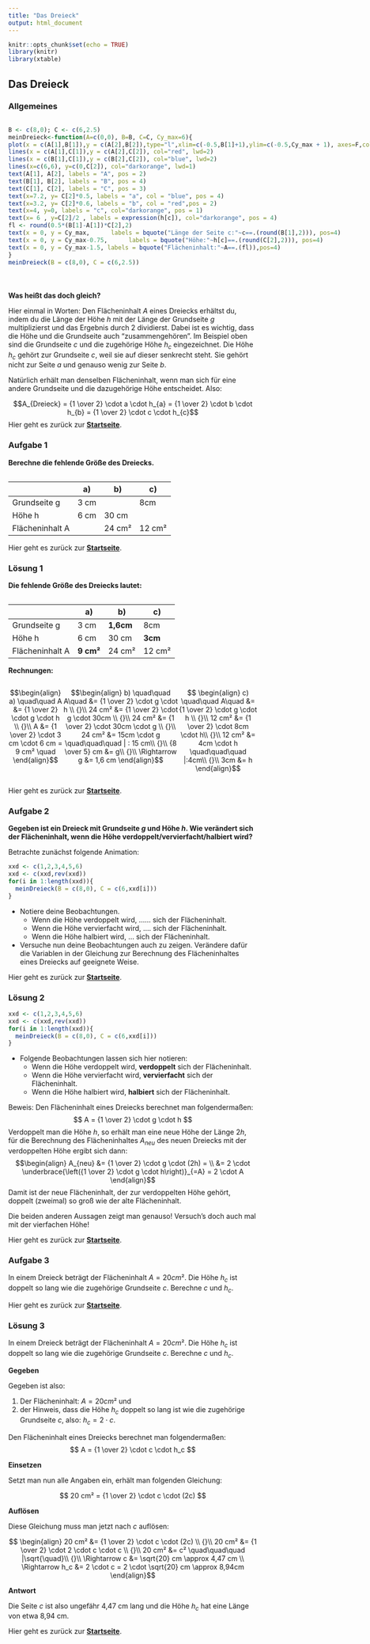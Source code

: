 ```yaml
---
title: "Das Dreieck"
output: html_document
---
```


```r
knitr::opts_chunk$set(echo = TRUE)
library(knitr)
library(xtable)
```
## Das Dreieck{.tabset}

### Allgemeines
:::: {style="display: flex;"}

::: {}
<!-- First div -->
```r
B <- c(8,0); C <- c(6,2.5)
meinDreieck<-function(A=c(0,0), B=B, C=C, Cy_max=6){
plot(x = c(A[1],B[1]),y = c(A[2],B[2]),type="l",xlim=c(-0.5,B[1]+1),ylim=c(-0.5,Cy_max + 1), axes=F,col="darkorange",lwd=2,xlab = "",ylab="")
lines(x = c(A[1],C[1]),y = c(A[2],C[2]), col="red", lwd=2)
lines(x = c(B[1],C[1]),y = c(B[2],C[2]), col="blue", lwd=2)
lines(x=c(6,6), y=c(0,C[2]), col="darkorange", lwd=1)
text(A[1], A[2], labels = "A", pos = 2)
text(B[1], B[2], labels = "B", pos = 4)
text(C[1], C[2], labels = "C", pos = 3)
text(x=7.2, y= C[2]*0.5, labels = "a", col = "blue", pos = 4)
text(x=3.2, y= C[2]*0.6, labels = "b", col = "red",pos = 2)
text(x=4, y=0, labels = "c", col="darkorange", pos = 1)
text(x= 6 , y=C[2]/2 , labels = expression(h[c]), col="darkorange", pos = 4)
fl <- round(0.5*(B[1]-A[1])*C[2],2)
text(x = 0, y = Cy_max,      labels = bquote("Länge der Seite c:"~c==.(round(B[1],2))), pos=4)
text(x = 0, y = Cy_max-0.75,      labels = bquote("Höhe:"~h[c]==.(round(C[2],2))), pos=4)
text(x = 0, y = Cy_max-1.5, labels = bquote("Flächeninhalt:"~A==.(fl)),pos=4)
}
meinDreieck(B = c(8,0), C = c(6,2.5))
```

:::

::: {}
<!-- Second div -->

<br><br><br><br><br><br>

**Flächeninhalt des Dreiecks:** 

$$A = {1 \over 2} \cdot g \cdot h$$  

**Umfang des Dreiecks**
$$U = a + b + c$$
:::

::::


**Was heißt das doch gleich?**

Hier einmal in Worten: Den Flächeninhalt $A$ eines Dreiecks erhältst du, indem du die Länge der Höhe $h$ mit der Länge der Grundseite $g$ multiplizierst und das Ergebnis durch 2 dividierst. Dabei ist es wichtig, dass die Höhe und die Grundseite auch "zusammengehören". Im Beispiel oben sind die Grundseite $c$ und die zugehörige Höhe $h_c$ eingezeichnet. Die Höhe $h_c$ gehört zur Grundseite $c$, weil sie auf dieser senkrecht steht. Sie gehört nicht zur Seite $a$ und genauso wenig zur Seite $b$.

Natürlich erhält man denselben Flächeninhalt, wenn man sich für eine andere Grundseite und die dazugehörige Höhe entscheidet. Also:

$$A_{Dreieck} = {1 \over 2} \cdot a \cdot h_{a} = {1 \over 2} \cdot b \cdot h_{b} = {1 \over 2} \cdot c \cdot h_{c}$$
Hier geht es zurück zur [**Startseite**](https://gdischinger.github.io/Mathe_8d/03FormelnErstellen/20210118/FlächenberechnungErinnerung.html).


### Aufgabe 1
**Berechne die fehlende Größe des Dreiecks.**
```r
```
<br> |a) |b) | c)
------|------|------|-----
 Grundseite g| 3 cm | | 8cm
 Höhe h | 6 cm | 30 cm | 
 Flächeninhalt A|  | 24 cm² | 12 cm²

Hier geht es zurück zur [**Startseite**](https://gdischinger.github.io/Mathe_8d/03FormelnErstellen/20210118/FlächenberechnungErinnerung.html).


### Lösung 1
**Die fehlende Größe des Dreiecks lautet:**
```r
```
<br> |a) |b) | c)
------|------|------|-----
 Grundseite g| 3 cm |**1,6cm** | 8cm
 Höhe h | 6 cm | 30 cm | **3cm** 
 Flächeninhalt A| **9 cm²** | 24 cm² | 12 cm²
 
 **Rechnungen:**
 
:::: {style="display: flex;"}

::: {}
$$\begin{align} a) \quad\quad A &= {1 \over 2} \cdot g \cdot h \\
{}\\
A &= {1 \over 2} \cdot 3 cm \cdot 6 cm = 9 cm² \quad \end{align}$$
:::

::: {}

:::

::: {}
$$\begin{align} b) \quad\quad A\quad &= {1 \over 2} \cdot g \cdot h \\
{}\\
24 cm² &= {1 \over 2} \cdot g \cdot 30cm \\
{}\\
24 cm² &= {1 \over 2} \cdot 30cm \cdot g \\
{}\\
24 cm² &= 15cm \cdot g  \quad\quad\quad | : 15 cm\\
{}\\
{8 \over 5} cm &= g\\
{}\\
\Rightarrow g &= 1,6 cm \end{align}$$
:::

::: {}

:::

::: {}
$$ \begin{align} c) \quad\quad A\quad &= {1 \over 2} \cdot g \cdot h \\
{}\\
12 cm² &= {1 \over 2} \cdot 8cm \cdot h\\
{}\\
12 cm² &= 4cm \cdot h \quad\quad\quad |:4cm\\
{}\\
3cm &= h \end{align}$$
:::

:::: 
 
 

 
Hier geht es zurück zur [**Startseite**](https://gdischinger.github.io/Mathe_8d/03FormelnErstellen/20210118/FlächenberechnungErinnerung.html).

### Aufgabe 2
**Gegeben ist ein Dreieck mit Grundseite $g$ und Höhe $h$. Wie verändert sich der Flächeninhalt, wenn die Höhe verdoppelt/vervierfacht/halbiert wird?**

Betrachte zunächst folgende Animation:

```r
xxd <- c(1,2,3,4,5,6)
xxd <- c(xxd,rev(xxd))
for(i in 1:length(xxd)){
  meinDreieck(B = c(8,0), C = c(6,xxd[i]))
}
```

* Notiere deine Beobachtungen.
  + Wenn die Höhe verdoppelt wird, ...... sich der Flächeninhalt.
  + Wenn die Höhe vervierfacht wird, .... sich der Flächeninhalt.
  + Wenn die Höhe halbiert wird, ... sich der Flächeninhalt.

* Versuche nun deine Beobachtungen auch zu zeigen. Verändere dafür die Variablen in der Gleichung zur Berechnung des Flächeninhaltes eines Dreiecks auf geeignete Weise.


Hier geht es zurück zur [**Startseite**](https://gdischinger.github.io/Mathe_8d/03FormelnErstellen/20210118/FlächenberechnungErinnerung.html).


### Lösung 2

```r
xxd <- c(1,2,3,4,5,6)
xxd <- c(xxd,rev(xxd))
for(i in 1:length(xxd)){
  meinDreieck(B = c(8,0), C = c(6,xxd[i]))
}
```


* Folgende Beobachtungen lassen sich hier notieren:
  + Wenn die Höhe verdoppelt wird, **verdoppelt** sich der Flächeninhalt.
  + Wenn die Höhe vervierfacht wird, **vervierfacht** sich der Flächeninhalt.
  + Wenn die Höhe halbiert wird, **halbiert** sich der Flächeninhalt.

Beweis:
Den Flächeninhalt eines Dreiecks berechnet man folgendermaßen:
$$ A = {1 \over 2} \cdot g \cdot h $$
Verdoppelt man die Höhe $h$, so erhält man eine neue Höhe der Länge $2h$, für die Berechnung des Flächeninhaltes $A_{neu}$ des neuen Dreiecks mit der verdoppelten Höhe ergibt sich dann:
$$\begin{align} A_{neu} &= {1 \over 2} \cdot g \cdot (2h) = \\
&= 2 \cdot \underbrace{\left({1 \over 2} \cdot g \cdot h\right)}_{=A} =  2 \cdot A \end{align}$$
Damit ist der neue Flächeninhalt, der zur verdoppelten Höhe gehört, doppelt (zweimal) so groß wie der alte Flächeninhalt.

Die beiden anderen Aussagen zeigt man genauso! Versuch's doch auch mal mit der vierfachen Höhe!

Hier geht es zurück zur [**Startseite**](https://gdischinger.github.io/Mathe_8d/03FormelnErstellen/20210118/FlächenberechnungErinnerung.html).

### Aufgabe 3
In einem Dreieck beträgt der Flächeninhalt $A=20cm²$. Die Höhe $h_c$ ist doppelt so lang wie die zugehörige Grundseite $c$. Berechne $c$ und $h_c$.

Hier geht es zurück zur [**Startseite**](https://gdischinger.github.io/Mathe_8d/03FormelnErstellen/20210118/FlächenberechnungErinnerung.html).


### Lösung 3
In einem Dreieck beträgt der Flächeninhalt $A=20cm²$. Die Höhe $h_c$ ist doppelt so lang wie die zugehörige Grundseite $c$. Berechne $c$ und $h_c$.

**Gegeben**

Gegeben ist also:

1. Der Flächeninhalt: $A=20cm²$ und
2. der Hinweis, dass die Höhe $h_c$ doppelt so lang ist wie die zugehörige Grundseite $c$, also: $h_c= 2 \cdot c$.

Den Flächeninhalt eines Dreiecks berechnet man folgendermaßen:
$$ A = {1 \over 2} \cdot c \cdot h_c $$  

**Einsetzen**

Setzt man nun alle Angaben ein, erhält man folgenden Gleichung:

$$ 20 cm² = {1 \over 2} \cdot c \cdot (2c) $$

**Auflösen**

Diese Gleichung muss man jetzt nach $c$ auflösen:

$$ \begin{align} 20 cm² &= {1 \over 2} \cdot c \cdot (2c) \\
{}\\
20 cm² &= {1 \over 2} \cdot 2 \cdot c \cdot c \\
{}\\
20 cm² &= c² \quad\quad\quad |\sqrt{\quad}\\
{}\\
\Rightarrow c &= \sqrt{20} cm \approx 4,47 cm \\
\Rightarrow h_c &= 2 \cdot c = 2 \cdot \sqrt{20} cm \approx 8,94cm
\end{align}$$ 

**Antwort**

Die Seite $c$ ist also ungefähr 4,47 cm lang und die Höhe $h_c$ hat eine Länge von etwa 8,94 cm.

Hier geht es zurück zur [**Startseite**](https://gdischinger.github.io/Mathe_8d/03FormelnErstellen/20210118/FlächenberechnungErinnerung.html).